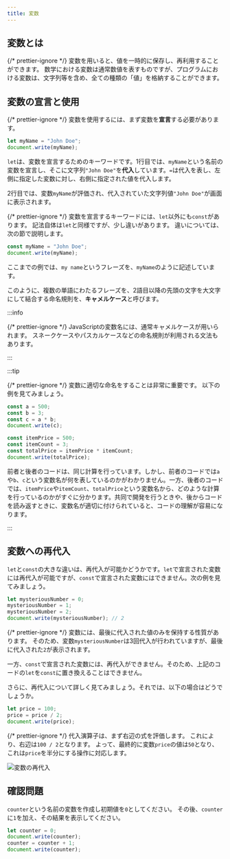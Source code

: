 ```yaml
---
title: 変数
---
```


## <Term>変数</Term>とは

{/* prettier-ignore */}
<Term>変数</Term>を用いると、<Term>値</Term>を一時的に保存し、再利用することができます。
数学における変数は通常数値を表すものですが、プログラムにおける<Term>変数</Term>は、<Term>文字列</Term>等を含め、全ての種類の「<Term>値</Term>」を格納することができます。

## <Term>変数</Term>の<Term>宣言</Term>と使用

{/* prettier-ignore */}
<Term>変数</Term>を使用するには、まず<Term>変数</Term>を<Term>**宣言**</Term>する必要があります。

```javascript title="script.js"
let myName = "John Doe";
document.write(myName);
```

`let`は、<Term>変数</Term>を<Term>宣言</Term>するためのキーワードです。1行目では、`myName`という名前の<Term>変数</Term>を<Term>宣言</Term>し、そこに文字列`"John Doe"`を<Term>**代入**</Term>しています。`=`は<Term>代入</Term>を表し、左側に指定した<Term>変数</Term>に対し、右側に指定された<Term>値</Term>を<Term>代入</Term>します。

2行目では、<Term>変数</Term>`myName`が<Term>評価</Term>され、<Term>代入</Term>されていた<Term>文字列</Term><Term>値</Term>`"John Doe"`が画面に表示されます。

{/* prettier-ignore */}
<Term>変数</Term>を<Term>宣言</Term>するキーワードには、`let`以外にも`const`があります。
記法自体は`let`と同様ですが、少し違いがあります。
違いについては、次の節で説明します。

```javascript title="script.js"
const myName = "John Doe";
document.write(myName);
```

ここまでの例では、`my name`というフレーズを、`myName`のように記述しています。

このように、複数の単語にわたるフレーズを、2語目以降の先頭の文字を大文字にして結合する命名規則を、<Term>**キャメルケース**</Term>と呼びます。

:::info

{/* prettier-ignore */}
<Term>JavaScript</Term>の<Term>変数</Term>名には、通常<Term>キャメルケース</Term>が用いられます。
<Term>スネークケース</Term>や<Term>パスカルケース</Term>などの命名規則が利用される文法もあります。

:::

:::tip

{/* prettier-ignore */}
<Term>変数</Term>に適切な命名をすることは非常に重要です。
以下の例を見てみましょう。

```javascript
const a = 500;
const b = 3;
const c = a * b;
document.write(c);
```

```javascript
const itemPrice = 500;
const itemCount = 3;
const totalPrice = itemPrice * itemCount;
document.write(totalPrice);
```

前者と後者のコードは、同じ計算を行っています。しかし、前者のコードでは`a`や`b`、`c`という変数名が何を表しているのかがわかりません。一方、後者のコードでは、`itemPrice`や`itemCount`、`totalPrice`という変数名から、どのような計算を行っているのかがすぐに分かります。共同で開発を行うときや、後からコードを読み返すときに、変数名が適切に付けられていると、コードの理解が容易になります。

:::

## <Term>変数</Term>への再<Term>代入</Term>

`let`と`const`の大きな違いは、再<Term>代入</Term>が可能かどうかです。`let`で<Term>宣言</Term>された<Term>変数</Term>には再<Term>代入</Term>が可能ですが、`const`で<Term>宣言</Term>された<Term>変数</Term>にはできません。次の例を見てみましょう。

```javascript title="script.js"
let mysteriousNumber = 0;
mysteriousNumber = 1;
mysteriousNumber = 2;
document.write(mysteriousNumber); // 2
```

{/* prettier-ignore */}
<Term>変数</Term>には、最後に<Term>代入</Term>された<Term>値</Term>のみを保持する性質があります。
そのため、<Term>変数</Term>`mysteriousNumber`は3回<Term>代入</Term>が行われていますが、最後に<Term>代入</Term>された`2`が表示されます。

一方、`const`で<Term>宣言</Term>された<Term>変数</Term>には、再<Term>代入</Term>ができません。そのため、上記のコードの`let`を`const`に置き換えることはできません。

さらに、再<Term>代入</Term>について詳しく見てみましょう。それでは、以下の場合はどうでしょうか。

```javascript title="script.js"
let price = 100;
price = price / 2;
document.write(price);
```

<ViewSource url={import.meta.url} path="_samples/compound-assignment" />

{/* prettier-ignore */}
<Term>代入</Term><Term>演算子</Term>は、まず右辺の<Term>式</Term>を<Term>評価</Term>します。
これにより、右辺は`100 / 2`となります。
よって、最終的に<Term>変数</Term>`price`の<Term>値</Term>は`50`となり、これは`price`を半分にする操作に対応します。

![変数の再代入](./reassignment-evaluation.png)

## 確認問題

`counter`という名前の変数を作成し初期値を`0`としてください。
その後、`counter`に`1`を加え、その結果を表示してください。

<Answer title="カウンター">

```javascript title="script.js"
let counter = 0;
document.write(counter);
counter = counter + 1;
document.write(counter);
```

<ViewSource url={import.meta.url} path="_samples/counter" />

</Answer>
